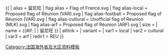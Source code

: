 {{ {{{1<noinclude>|country showdata</noinclude>}}}
| alias = 留尼旺
| flag alias = Flag of France.svg
| flag alias-local = Proposed flag of Réunion (VAR).svg
| flag alias-football = Proposed flag of Réunion (VAR).svg
| flag alias-cultural = Unofficial flag of Reunion (MLK).svg
| flag alias-arf = Proposed flag of Réunion (ARF).svg
| size = {{{size|}}}
| name = {{#if: {{{name|}}} | {{{name|}}} | 留尼旺 }}
| altlink = {{{altlink|}}}
| variant = {{{variant|}}}
<noinclude>
| var1 = local
| var2 = cultural
| var3 = arf
| redir1 = REU
</noinclude>
}}<noinclude>
[[Category:法国海外省及大区资料模板‎]]
</noinclude>